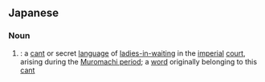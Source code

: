 ==Japanese==
{{ja-kanjitab|にょう|ぼう|こと|は|k4=ば|r=y}}

===Noun===
{{ja-noun|にょうぼう ことば|hhira=にようばうことば}}

# {{alternative spelling of|lang=ja|女房詞}}: a [[cant]] or secret [[language]] of [[lady-in-waiting|ladies-in-waiting]] in the [[imperial]] [[court]], arising during the [[w:Muromachi period|Muromachi period]]; a [[word]] originally belonging to this [[cant]]